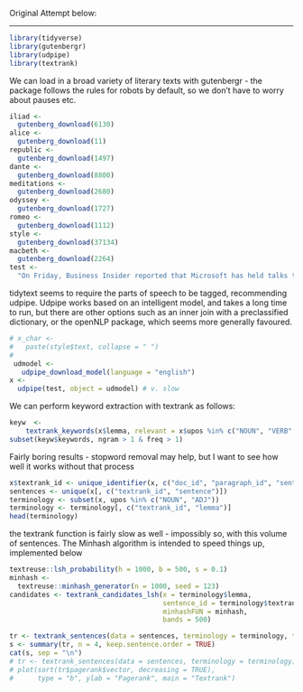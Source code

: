 Original Attempt below:

---

```r
library(tidyverse)
library(gutenbergr)
library(udpipe)
library(textrank)
```

We can load in a broad variety of literary texts with gutenbergr - the package
follows the rules for robots by default, so we don't have to worry about pauses etc.
```r
iliad <-
  gutenberg_download(6130)
alice <-
  gutenberg_download(11)
republic <-
  gutenberg_download(1497)
dante <-
  gutenberg_download(8800)
meditations <-
  gutenberg_download(2680)
odyssey <-
  gutenberg_download(1727)
romeo <-
  gutenberg_download(1112)
style <-
  gutenberg_download(37134)
macbeth <-
  gutenberg_download(2264)
test <-
  "On Friday, Business Insider reported that Microsoft has held talks to buy GitHub - a $2 billion startup that claims 24 million software developers as users. It's not immediately clear what will come of these talks. Microsoft declined to comment, but you can read the full Business Insider report here. While we wait for further word on the future of GitHub, one thing is very clear: It would make perfect sense for Microsoft to buy the startup. If the stars align, and GitHub is integrated intelligently into Microsoft's products, it could give the company a big edge against Amazon Web Services, the leading player in the fast-growing cloud market. Just to catch you up: GitHub is an online service that allows developers to host their software projects. From there, anyone from all over the world can download those projects and submit their own improvements. That functionality has made GitHub the center of the open source software. development world."
```

tidytext seems to require the parts of speech to be tagged, recommending udpipe.
Udpipe works based on an intelligent model, and takes a long time to run, but there
are other options such as an inner join with a preclassified dictionary, or the openNLP
package, which seems more generally favoured.
```r
# x_char <-
#   paste(style$text, collapse = " ")
# 
 udmodel <-
   udpipe_download_model(language = "english")
x <-
  udpipe(test, object = udmodel) # v. slow
```

We can perform keyword extraction with textrank as follows:

```r
keyw  <-
    textrank_keywords(x$lemma, relevant = x$upos %in% c("NOUN", "VERB", "ADJ"))
subset(keyw$keywords, ngram > 1 & freq > 1)
```

Fairly boring results - stopword removal may help, but I want to see how well it
works without that process

```r
x$textrank_id <- unique_identifier(x, c("doc_id", "paragraph_id", "sentence_id"))
sentences <- unique(x[, c("textrank_id", "sentence")])
terminology <- subset(x, upos %in% c("NOUN", "ADJ"))
terminology <- terminology[, c("textrank_id", "lemma")]
head(terminology)
```

the textrank function is fairly slow as well - impossibly so, with this volume of sentences.
The Minhash algorithm is intended to speed things up, implemented below

```r
textreuse::lsh_probability(h = 1000, b = 500, s = 0.1)
minhash <-
  textreuse::minhash_generator(n = 1000, seed = 123)
candidates <- textrank_candidates_lsh(x = terminology$lemma, 
                                      sentence_id = terminology$textrank_id,
                                      minhashFUN = minhash, 
                                      bands = 500)
```

```r
tr <- textrank_sentences(data = sentences, terminology = terminology, textrank_candidates = candidates)
s <- summary(tr, n = 4, keep.sentence.order = TRUE)
cat(s, sep = "\n")
# tr <- textrank_sentences(data = sentences, terminology = terminology)
# plot(sort(tr$pagerank$vector, decreasing = TRUE), 
#      type = "b", ylab = "Pagerank", main = "Textrank")
```

